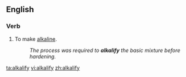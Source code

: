 ==English==

===Verb===
{{en-verb|alkalifies|alkalifying|alkalified|alkalified}}

# To make [[alkaline]].
#: ''The process was required to '''alkalify''' the basic mixture before hardening.''

[[ta:alkalify]]
[[vi:alkalify]]
[[zh:alkalify]]